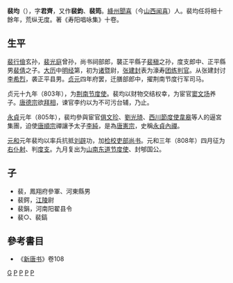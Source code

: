 '''裴均'''（{{bd|750年||811年||catIdx=P}}），字'''君齊'''，又作'''裴鈞'''、'''裴筠'''。[[絳州|絳州]][[聞喜|聞喜]]（今[[山西|山西]][[闻喜|闻喜]]）人。裴均任将相十餘年，荒纵无度。著《寿阳唱咏集》十卷。

==生平==
[[裴行儉|裴行儉]]玄孙，[[裴光庭|裴光庭]]曾孙，尚书祠部郎，襲正平縣子[[裴稹|裴稹]]之孙，度支郎中、正平縣男[[裴倩|裴倩]]之子。[[大历|大历]]中[[明经|明经]]第，初为[[诸暨|诸暨]]尉，[[张建封|张建封]]表为濠寿[[团练|团练]][[判官|判官]]。从张建封讨[[李希烈|李希烈]]，袭正平县男。[[贞元_(唐朝)|贞元]]四年府罢，迁膳部郎中，擢荆南节度行军司马。

贞元十九年（803年），为[[荆南节度使|荆南节度使]]。裴均以财物交结权幸，为宦官[[窦文场|窦文场]]养子。[[唐德宗|唐德宗]]欲[[拜相|拜相]]，谏官李约以为不可污台辅，乃止。

[[永贞_(唐朝)|永貞]]元年（805年），裴均參與宦官[[俱文珍|俱文珍]]、[[劉光琦|劉光琦]]、[[西川節度使|西川節度使]][[韋皋|韋皋]]等人的逼宮集團，迫使[[唐順宗|唐順宗]]禪讓予太子[[唐宪宗|李純]]，是為[[唐憲宗|唐憲宗]]，史稱[[永貞內禪|永貞內禪]]。

[[元和_(唐朝)|元和]]元年裴均以率兵抗抵[[刘辟|刘辟]]功，加[[检校|检校]][[吏部尚书|吏部尚书]]。元和三年（808年）四月征为[[右仆射|右仆射]]、判[[度支|度支]]。九月复出为[[山南东道节度使|山南东道节度使]]、封郇国公。

==子==
*裴{{PUA|}}，鳳翔府參軍、河東縣男
*裴鍔，[[江陵|江陵]]尉
*裴鋗，河南阳翟县令
*裴○、裴鎬

==參考書目==
* 《[[新唐书|新唐书]]》卷108
{{start box}}
{{s-before|[[伊慎|伊慎]]}}
{{s-title|[[唐朝|唐朝]][[尚书右仆射|尚书右仆射]]|（非宰相）<br>808年}}
{{s-after|[[嚴綬|嚴綬]]}}
{{end box}}
[[Category:河东裴氏|G]]
[[Category:荆南节度使|P]]
[[Category:山南东道节度使|P]]
[[Category:唐朝国公|P]]
[[Category:唐朝尚书右仆射|P]]